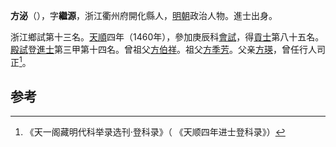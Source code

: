 '''方泌'''（{{bd|1423年||？}}），字'''繼源'''，浙江衢州府開化縣人，[[明朝|明朝]]政治人物。進士出身。

浙江鄉試第十三名。[[天顺_(明朝)|天順]]四年（1460年），參加庚辰科[[會試|會試]]，得[[貢士|貢士]]第八十五名。[[殿試|殿試]]登[[進士|進士]]第三甲第十四名。曾祖父[[方伯祥|方伯祥]]。祖父[[方季芳|方季芳]]。父亲[[方瑛|方瑛]]，曾任行人司正<ref>《天一阁藏明代科举录选刊·登科录》（ 《天顺四年进士登科录》）</ref>。

==参考==
{{reflist}}
{{明朝人物小作品}}
{{天順四年庚辰科殿試金榜}}